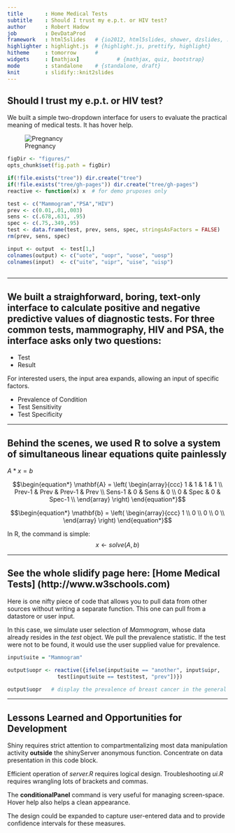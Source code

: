 ```yaml
---
title       : Home Medical Tests
subtitle    : Should I trust my e.p.t. or HIV test?
author      : Robert Hadow
job         : DevDataProd
framework   : html5slides   # {io2012, html5slides, shower, dzslides, ...}
highlighter : highlight.js  # {highlight.js, prettify, highlight}
hitheme     : tomorrow      # 
widgets     : [mathjax]            # {mathjax, quiz, bootstrap}
mode        : standalone    # {standalone, draft}
knit        : slidify::knit2slides
---
```


## Should I trust my e.p.t. or HIV test?

We built a simple two-dropdown interface for users to evaluate the practical meaning of medical tests. It has hover help.

![Pregnancy](Pregnancy.png)

```r

figDir <- "figures/"
opts_chunk$set(fig.path = figDir)

if(!file.exists("tree")) dir.create("tree")
if(!file.exists("tree/gh-pages")) dir.create("tree/gh-pages")
reactive <- function(x) x  # for demo pruposes only

test <- c("Mammogram","PSA","HIV")
prev <- c(0.01,.01,.003)
sens <- c(.678,.631, .95)
spec <- c(.75,.349,.95)
test <- data.frame(test, prev, sens, spec, stringsAsFactors = FALSE)
rm(prev, sens, spec)

input <- output  <- test[1,]
colnames(output) <- c("uote", "uopr", "uose", "uosp")
colnames(input)  <- c("uite", "uipr", "uise", "uisp")
      
```
        


--- 

## We built a straighforward, boring, text-only interface to calculate positive and negative predictive values of diagnostic tests.  For three common tests, mammography, HIV and PSA, the interface asks only two questions:

* Test
* Result  

For interested users, the input area expands, allowing an input of specific factors.

* Prevalence of Condition
* Test Sensitivity
* Test Specificity

--- 

## Behind the scenes, we used R to solve a system of simultaneous linear equations quite painlessly
$A*x=b$


$$\begin{equation*}
\mathbf{A} = \left(
\begin{array}{ccc}
1 & 1 & 1 & 1 \\
Prev-1 & Prev & Prev-1 & Prev \\
Sens-1 & 0 & Sens & 0 \\
0 & Spec & 0 & Spec-1  \\
\end{array} \right)
\end{equation*}$$


$$\begin{equation*}
\mathbf{b} = \left(
\begin{array}{ccc}
1 \\
0 \\
0 \\
0 \\
\end{array} \right)
\end{equation*}$$


In R, the command is simple:  $$x \leftarrow solve(A,b)$$


--- 

## See the whole slidify page here: [Home Medical Tests] (http://www.w3schools.com)

Here is one nifty piece of code that allows you to pull data from other sources without writing a separate function. This one can pull from a datastore or user input.

In this case, we simulate user selection of _Mammogram_, whose data already resides in the _test_ object. We pull the prevalence statistic. If the test were not to be found, it would use the user supplied value for prevalence.

```r

input$uite = "Mammogram"

output$uopr <- reactive({ifelse(input$uite == "another", input$uipr,
                test[input$uite == test$test, "prev"])})

output$uopr   # display the prevalence of breast cancer in the general population

```


--- 

## Lessons Learned and Opportunities for Development

Shiny requires strict attention to compartmentalizing most data manipulation activity **outside** the shinyServer anonymous function.  Concentrate on data presentation in this code block.  

Efficient operation of _server.R_ requires logical design.  Troubleshooting _ui.R_ requires wrangling lots of brackets and commas. 

The **conditionalPanel** command is very useful for managing screen-space.  Hover help also helps a clean appearance. 

The design could be expanded to capture user-entered data and to provide confidence intervals for these measures.

